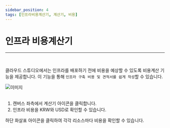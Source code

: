```yaml
---
sidebar_position: 4
tags: [인프라비용계산기, 계산기, 비용]
---
```



# 인프라 비용계산기
<hr />
<br />

클라우드 스튜디오에서는 인프라를 배포하기 전에 비용을 예상할 수 있도록 비용계산 기능을 제공합니다. 
이 기능을 통해 ```인프라 구축 비용 및 견적서를 쉽게 작성```할 수 있습니다.

<div className={styles.imgWrap}>
    <img src={ billing01 } alt="이미지" />
</div>

<br />

1. 캔버스 좌측에서 계산기 아이콘을 클릭합니다.
2. 인프라 비용을 KRW와 USD로 확인할 수 있습니다.

<admonition>
  <p>
    하단 화살표 아이콘을 클릭하여 각각 리소스마다 비용을 확인할 수 있습니다.
  </p>
</admonition>
